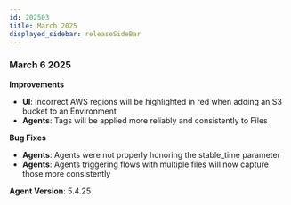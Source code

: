 ```yaml
---
id: 202503
title: March 2025
displayed_sidebar: releaseSideBar
---
```

### March 6 2025

**Improvements**
- **UI**: Incorrect AWS regions will be highlighted in red when adding an S3 bucket to an Environment
- **Agents**: Tags will be applied more reliably and consistently to Files

**Bug Fixes**
- **Agents**: Agents were not properly honoring the stable_time parameter 
- **Agents**: Agents triggering flows with multiple files will now capture those more consistently

**Agent Version**: 5.4.25
